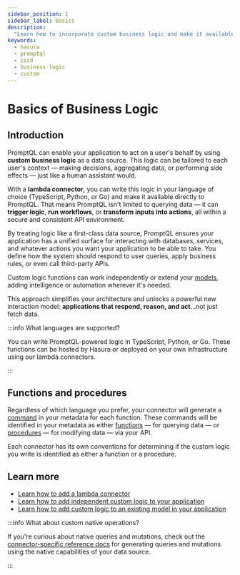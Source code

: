 ```yaml
---
sidebar_position: 1
sidebar_label: Basics
description:
  "Learn how to incorporate custom business logic and make it available to PromptQL to act on a user's behalf."
keywords:
  - hasura
  - promptql
  - cicd
  - business logic
  - custom
---
```


# Basics of Business Logic

## Introduction

PromptQL can enable your application to act on a user's behalf by using **custom business logic** as a data source. This
logic can be tailored to each user's context — making decisions, aggregating data, or performing side effects — just
like a human assistant would.

With a **lambda connector**, you can write this logic in your language of choice (TypeScript, Python, or Go) and make it
available directly to PromptQL. That means PromptQL isn't limited to querying data — it can **trigger logic**, **run
workflows**, or **transform inputs into actions**, all within a secure and consistent API environment.

By treating logic like a first-class data source, PromptQL ensures your application has a unified surface for
interacting with databases, services, and whatever actions you want your application to be able to take. You define how
the system should respond to user queries, apply business rules, or even call third-party APIs.

Custom logic functions can work independently or extend your [models](/reference/metadata-reference/models.mdx), adding
intelligence or automation wherever it's needed.

This approach simplifies your architecture and unlocks a powerful new interaction model: **applications that respond,
reason, and act**...not just fetch data.

:::info What languages are supported?

You can write PromptQL-powered logic in TypeScript, Python, or Go. These functions can be hosted by Hasura or deployed
on your own infrastructure using our lambda connectors.

:::

## Functions and procedures

Regardless of which language you prefer, your connector will generate a
[command](/reference/metadata-reference/commands.mdx) in your metadata for each function. These commands will be
identified in your metadata as either [functions](/reference/metadata-reference/commands.mdx#command-functionname) — for
querying data — or [procedures](/reference/metadata-reference/commands.mdx#command-procedurename) — for modifying data —
via your API.

Each connector has its own conventions for determining if the custom logic you write is identified as either a function
or a procedure.

## Learn more

- [Learn how to add a lambda connector](/business-logic/add-a-lambda-connector.mdx)
- [Learn how to add independent custom logic to your application](/business-logic/tutorials/1-add-custom-logic.mdx)
- [Learn how to add custom logic to an existing model in your application](/business-logic/tutorials/2-extend-a-model.mdx)

:::info What about custom native operations?

If you're curious about native queries and mutations, check out the
[connector-specific reference docs](/reference/connectors/index.mdx) for generating queries and mutations using the
native capabilities of your data source.

:::
